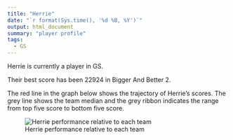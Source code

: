 ```yaml
---
title: "Herrie"
date: "`r format(Sys.time(), '%d %B, %Y')`"
output: html_document
summary: "player profile"
tags:
  - GS
---
```


Herrie is currently a player in GS.

Their best score has been 22924 in Bigger And Better 2.

The red line in the graph below shows the trajectory of Herrie's scores. The grey line shows the team median and the grey ribbon indicates the range from top five score to bottom five score.

![Herrie performance relative to each team](Herrie.jpg)
